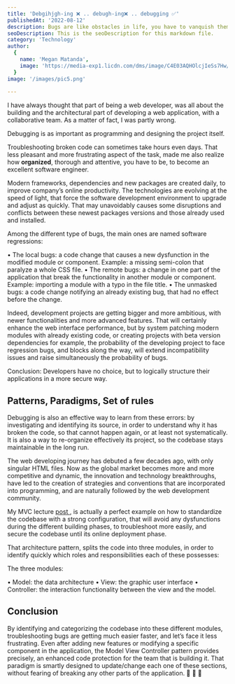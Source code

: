 ```yaml
---
title: 'Debgihjgh-ing ❌ .. debugh-ing❌ .. debugging ✅'
publishedAt: '2022-08-12'
description: Bugs are like obstacles in life, you have to vanquish them
seoDescription: This is the seoDescription for this markdown file.
category: 'Technology'
author:
  {
    name: 'Megan Matanda',
    image: 'https://media-exp1.licdn.com/dms/image/C4E03AQHOlcjIeSs7Hw/profile-displayphoto-shrink_200_200/0/1656079264419?e=1665014400&v=beta&t=iqNsDEnusO-SGUDunM-TC5ZJcMGGMq6Yn_xWwOVYXvE',
  }
image: '/images/pic5.png'
  
--- 
```


I have always thought that part of being a web developer, was all about the building and the architectural part of developing a web application, with a collaborative team.
As a matter of fact, I was partly wrong.

Debugging is as important as programming and designing the project itself.

Troubleshooting broken code can sometimes take hours even days. That less pleasant and more frustrating aspect of the task, made me also realize how **organized**, thorough and attentive,
you have to be, to become an excellent software engineer.

Modern frameworks, dependencies and new packages are created daily, to improve company’s online productivity. The technologies are evolving at the speed of light, 
that force the software development environment to upgrade and adjust as quickly. 
That may unavoidably causes some disruptions and conflicts between these newest packages versions and those already used and installed.

Among the different type of bugs, the main ones are named software regressions:

• The local bugs: a code change that causes a new dysfunction in the modified module or component. Example: a missing semi-colon that paralyze a whole CSS file.
• The remote bugs: a change in one part of the application that break the functionality in another module or component. Example: importing a module with a typo in the file title.
• The unmasked bugs: a code change notifying an already existing bug, that had no effect before the change.

Indeed, development projects are getting bigger and more ambitious, with newer functionalities and more advanced features.
That will certainly enhance the web interface performance, but by system patching modern modules with already existing code, or creating projects with beta version dependencies for example, 
the probability of the developing project to face regression bugs, and blocks along the way, will extend incompatibility issues and raise simultaneously the probability of bugs.

Conclusion: Developers have no choice, but to logically structure their applications in a more secure way.

## Patterns, Paradigms, Set of rules

Debugging is also an effective way to learn from these errors: by investigating and identifying its source, in order to understand why it has broken the code, so that cannot happen again, or at least not systematically. 
It is also a way to re-organize effectively its project, so the codebase stays maintainable in the long run.

The web developing journey has debuted a few decades ago, with only singular HTML files. Now as the global market becomes more and more competitive and dynamic, 
the innovation and technology breakthroughs, have led to the creation of strategies and conventions that are incorporated into programming, and are naturally followed by the web development community.

My MVC lecture <a href="/article/post-7"> post </a> , is actually a perfect example on how to standardize the codebase with a strong configuration, that will avoid any dysfunctions during the different building phases,
to troubleshoot more easily, and secure the codebase until its online deployment phase.
 
That architecture pattern, splits the code into three modules, in order to identify quickly which roles and responsibilities each of these possesses:

The three modules:

• Model: the data architecture
• View: the graphic user interface
• Controller: the interaction functionality between the view and the model.


## Conclusion

By identifying and categorizing the codebase into these different modules, troubleshooting bugs are getting much easier faster, and let’s face it less frustrating.
Even after adding new features or modifying a specific component in the application, the Model View Controller pattern provides precisely, an enhanced code protection 
for the team that is building it. 
That paradigm is smartly designed to update/change each one of these sections, without fearing of breaking any other parts of the application. 🥳 🥳 🥳







